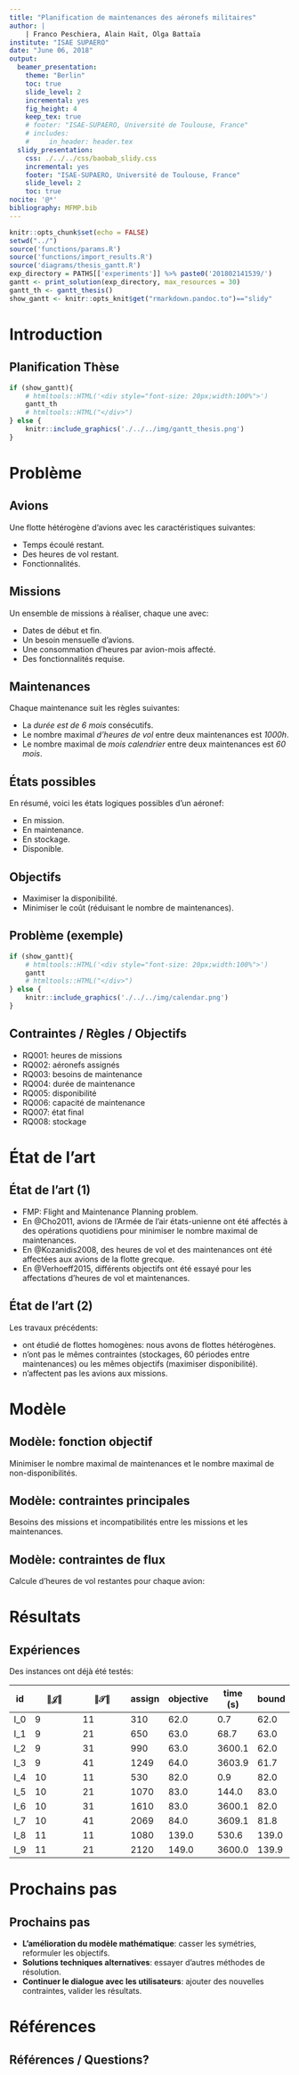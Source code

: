 ```yaml
---
title: "Planification de maintenances des aéronefs militaires"
author: |
    | Franco Peschiera, Alain Haït, Olga Battaïa
institute: "ISAE SUPAERO"
date: "June 06, 2018"
output: 
  beamer_presentation:
    theme: "Berlin"
    toc: true
    slide_level: 2
    incremental: yes
    fig_height: 4
    keep_tex: true
    # footer: "ISAE-SUPAERO, Université de Toulouse, France"
    # includes:
    #     in_header: header.tex
  slidy_presentation:
    css: ./../../css/baobab_slidy.css
    incremental: yes
    footer: "ISAE-SUPAERO, Université de Toulouse, France"
    slide_level: 2
    toc: true
nocite: '@*'
bibliography: MFMP.bib
---
```


```r
knitr::opts_chunk$set(echo = FALSE)
setwd("../")
source('functions/params.R')
source('functions/import_results.R')
source('diagrams/thesis_gantt.R')
exp_directory = PATHS[['experiments']] %>% paste0('201802141539/')
gantt <- print_solution(exp_directory, max_resources = 30)
gantt_th <- gantt_thesis()
show_gantt <- knitr::opts_knit$get("rmarkdown.pandoc.to")=="slidy"
```

# Introduction

## Planification Thèse
<!-- |Phase  | Libellé                        | Mois     | -->
<!-- |-------|--------| --------| -->
<!-- |1      | État de l’art FMP              | 1 – 8    | -->
<!-- |       | Travaux antérieurs             | 1 – 8    | -->
<!-- |2      | Nouveaux modèles mathématiques | 9 – 16   | -->
<!-- |3      | Incertitude                    | 17 – 24  | -->
<!-- |4      | Cas d’étude Armée de l’Air     | 25 – 30  | -->
<!-- |5      | Prototype logiciel             | 25 – 30  | -->
<!-- |6      | Mémoire de thèse               | 31 – 36  | -->

```r

if (show_gantt){
    # htmltools::HTML('<div style="font-size: 20px;width:100%">')
    gantt_th
    # htmltools::HTML("</div>")
} else {
    knitr::include_graphics('./../../img/gantt_thesis.png')
}

```

# Problème

## Avions

Une flotte hétérogène d'avions avec les caractéristiques suivantes:

* Temps écoulé restant.
* Des heures de vol restant.
* Fonctionnalités.

## Missions

Un ensemble de missions à réaliser, chaque une avec:

* Dates de début et fin.
* Un besoin mensuelle d'avions.
* Une consommation d'heures par avion-mois affecté.
* Des fonctionnalités requise.

## Maintenances

Chaque maintenance suit les règles suivantes:

* La *durée est de 6 mois* consécutifs.
* Le nombre maximal *d'heures de vol* entre deux maintenances est *1000h*.
* Le nombre maximal de *mois calendrier* entre deux maintenances est *60 mois*.

## États possibles

En résumé, voici les états logiques possibles d'un aéronef:

- En mission.
- En maintenance.
- En stockage.
- Disponible.

## Objectifs

* Maximiser la disponibilité.
* Minimiser le coût (réduisant le nombre de maintenances).

## Problème (exemple)


```r

if (show_gantt){
    # htmltools::HTML('<div style="font-size: 20px;width:100%">')
    gantt
    # htmltools::HTML("</div>")
} else {
    knitr::include_graphics('./../../img/calendar.png')
}

```

## Contraintes /  Règles / Objectifs

* RQ001: heures de missions
* RQ002: aéronefs assignés
* RQ003: besoins de maintenance
* RQ004: durée de maintenance
* RQ005: disponibilité
* RQ006: capacité de maintenance
* RQ007: état final
* RQ008: stockage

# État de l'art

## État de l'art (1)

* FMP: Flight and Maintenance Planning problem.
* En @Cho2011, avions de l'Armée de l'air états-unienne ont été affectés à des opérations quotidiens pour minimiser le nombre maximal de maintenances.
* En @Kozanidis2008, des heures de vol et des maintenances ont été affectées aux avions de la flotte grecque.
* En @Verhoeff2015, différents objectifs ont été essayé pour les affectations d'heures de vol et maintenances.

## État de l'art (2)

Les travaux précédents:

* ont étudié de flottes homogènes: nous avons de flottes hétérogènes.
* n'ont pas le mêmes contraintes (stockages, 60 périodes entre maintenances) ou les mêmes objectifs (maximiser disponibilité).
* n'affectent pas les avions aux missions.

# Modèle
## Modèle: fonction objectif

<div class="incremental">

\begin{align}
    & \text{Min}\; W_1 m_{max} + W_2 u_{max}
\end{align}

\pause

Minimiser le nombre maximal de maintenances et le nombre maximal de non-disponibilités.

\begin{align}
    &\sum_{t' \in \mathcal{T}^{s}_t} \sum_{i \in \mathcal{I}} m_{it'} + N_t \leq m_{max}
    &t \in \mathcal{T} \\
    &\sum_{t' \in \mathcal{T}^{s}_t} \sum_{i \in \mathcal{I}} m_{it'} + N_t + D_t\leq u_{max}
    &t \in \mathcal{T}
\end{align}

</div>

## Modèle: contraintes principales

Besoins des missions et incompatibilités entre les missions et les maintenances.

\begin{align}
&\sum_{i \in \mathcal{I}_j} a_{jti} = R_j
&j \in \mathcal{J}, t \in \mathcal{T}_j\\
&\sum_{t' \in \mathcal{T}^{s}_t} m_{it'} + \sum_{j \in \mathcal{J}_t \cap \mathcal{O}_i} a_{jti} \leq 1
& t \in \mathcal{T}, i \in \mathcal{I}
\end{align}

## Modèle: contraintes de flux

Calcule d'heures de vol restantes pour chaque avion:

\begin{align}
& rut_{it} \leq rut_{it-1} + H m_{it} - \sum_{j \in \mathcal{J}_t \cap \mathcal{O}_i} a_{jti} H_j & t =1, ..., \mathcal{T}, i \in \mathcal{I}\\
& rut_{i0} = Rut^{Init}_i
        & i \in \mathcal{I}\\
& rut_{it} \geq H m_{it}
        & t \in \mathcal{T}, i \in \mathcal{I}\\
& rut_{it} \in [0,H]
        & t \in \mathcal{T}, i \in \mathcal{I} \\
& \sum_{i \in \mathcal{I}} rut_{it} \geq Rut^{Init}_{sum}
        & t = |\mathcal{T}|
\end{align}

# Résultats

## Expériences

Des instances ont déjà été testés:

| id | $\|\mathcal{J}\|$ |$\|\mathcal{T}\|$ |  assign |  objective  |  time (s) |   bound |
|-----|------------------|------------------|---------| ------------| -----------| --------|
| I_0 |                9 |               11 |     310 |        62.0 |        0.7 |    62.0 |
| I_1 |                9 |               21 |     650 |        63.0 |       68.7 |    63.0 |
| I_2 |                9 |               31 |     990 |        63.0 |     3600.1 |    62.0 |
| I_3 |                9 |               41 |    1249 |        64.0 |     3603.9 |    61.7 |
| I_4 |               10 |               11 |     530 |        82.0 |        0.9 |    82.0 |
| I_5 |               10 |               21 |    1070 |        83.0 |      144.0 |    83.0 |
| I_6 |               10 |               31 |    1610 |        83.0 |     3600.1 |    82.0 |
| I_7 |               10 |               41 |    2069 |        84.0 |     3609.1 |    81.8 |
| I_8 |               11 |               11 |    1080 |       139.0 |      530.6 |   139.0 |
| I_9 |               11 |               21 |    2120 |       149.0 |     3600.0 |   139.9 |

# Prochains pas
## Prochains pas

* **L'amélioration du modèle mathématique**: casser les symétries, reformuler les objectifs.
* **Solutions techniques alternatives**: essayer d'autres méthodes de résolution.
* **Continuer le dialogue avec les utilisateurs**: ajouter des nouvelles contraintes, valider les résultats.

# Références
## Références / Questions?

